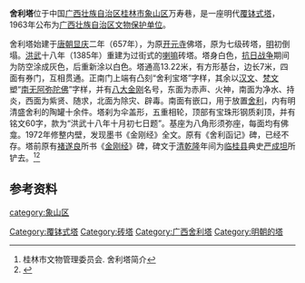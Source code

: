 {{coord|25|16|12|N|110|17|15|E|display=title|scale:10000}}
{{文物保护单位
| 级别 = 省级
| 省区市 = 广西壮族自治区
| 图片 = [[File:Guilin_Shelita_2012.09.28_11-23-29.jpg|180px]]
| 名称 = 舍利塔
| 编号 = 第一批
| 分类 = 古建筑
| 时代 = [[明|明]]
| 所在 = [[桂林市|桂林市]][[象山区|象山区]]
| 登录 = 1963年2月26日
}}
'''舍利塔'''位于中国[[广西壮族自治区|广西壮族自治区]][[桂林市|桂林市]][[象山区|象山区]]万寿巷，是一座明代[[覆钵式塔|覆钵式塔]]，1963年公布为[[广西壮族自治区文物保护单位|广西壮族自治区文物保护单位]]。

舍利塔始建于[[唐朝|唐朝]][[显庆|显庆]]二年（657年），为原[[开元寺|开元寺]]佛塔，原为七级砖塔，[[明|明]]初倒塌。[[洪武|洪武]]十八年（1385年）重建为过街式的[[喇嘛|喇嘛]]砖塔。塔身白色，[[抗日战争|抗日战争]]期间为防空涂成灰色，后重新涂以白色。塔通高13.22米，有方形基台，边长7米，四面有券门，互相贯通。正南门上端有凸刻“舍利宝塔”字样，其余以[[汉文|汉文]]、[[梵文|梵文]]塑“[[南无阿弥陀佛|南无阿弥陀佛]]”字样，并有[[八大金刚|八大金刚]]名号，东面为赤声、火神，南面为净水、持炎，西面为紫贤、随求，北面为除灾、辟毒。南面有嵌口，用于放置[[舍利|舍利]]，内有明清盛舍利的陶罐十余件。塔刹为伞盖形，五重相轮，顶部有宝珠形钢质刹顶，并有铭文60字，款为“洪武十八年十月初七日题”。基座为八角形须弥座，每面均有佛龛。1972年修整内壁，发现墨书《金刚经》全文。原有《舍利函记》碑，已经不存。塔前原有[[褚遂良|褚遂良]]所书《[[金刚经|金刚经]]》碑，碑文于[[清|清]][[乾隆|乾隆]]年间为[[临桂县|临桂县]]典史[[严成坦|严成坦]]所铲去。<ref>桂林市文物管理委员会. 舍利塔简介</ref><ref>{{Cite web |url=http://www.gxdqw.com/bin/mse.exe?seachword=&K=b&A=10&rec=214&run=13 |title=桂林市志·文物志·第二章 古建筑·第三节 寺庙塔堂 |access-date=2012-03-07 |archive-date=2016-03-04 |archive-url=https://web.archive.org/web/20160304133218/http://www.gxdqw.com/bin/mse.exe?seachword=&K=b&A=10&rec=214&run=13 |dead-url=yes }}</ref>

{{Gallery
|title=
|footer=
|width=300
|height=
|lines=1
|File:Guilin Shelita 2012.09.28 11-35-31.jpg|北面
|File:Guilin Shelita 2012.09.28 11-24-44.jpg|南面
|File:Guilin Shelita 2012.09.28 11-29-35.jpg|底座内部穹顶
|File:Guilin Shelita 2012.09.28 11-28-06.jpg|墨书金刚经
}}

==参考资料==
{{commonscat|Guilin Dagoba}}
{{reflist}}

{{DEFAULTSORT:she}}
[[category:象山区|category:象山区]]
[[Category:覆钵式塔|Category:覆钵式塔]]
[[Category:砖塔|Category:砖塔]]
[[Category:广西舍利塔|Category:广西舍利塔]]
[[Category:明朝的塔|Category:明朝的塔]]